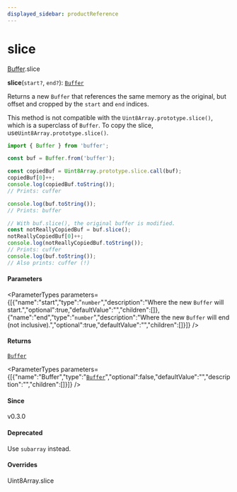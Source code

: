 ```yaml
---
displayed_sidebar: productReference
---
```



# slice

[Buffer](../../interfaces/Buffer.mdx).slice

**slice**(`start?`, `end?`): [`Buffer`](../../variables/Buffer-1.mdx)

Returns a new `Buffer` that references the same memory as the original, but
offset and cropped by the `start` and `end` indices.

This method is not compatible with the `Uint8Array.prototype.slice()`,
which is a superclass of `Buffer`. To copy the slice, use`Uint8Array.prototype.slice()`.

```js
import { Buffer } from 'buffer';

const buf = Buffer.from('buffer');

const copiedBuf = Uint8Array.prototype.slice.call(buf);
copiedBuf[0]++;
console.log(copiedBuf.toString());
// Prints: cuffer

console.log(buf.toString());
// Prints: buffer

// With buf.slice(), the original buffer is modified.
const notReallyCopiedBuf = buf.slice();
notReallyCopiedBuf[0]++;
console.log(notReallyCopiedBuf.toString());
// Prints: cuffer
console.log(buf.toString());
// Also prints: cuffer (!)
```

#### Parameters

<ParameterTypes parameters={[{"name":"start","type":"`number`","description":"Where the new `Buffer` will start.","optional":true,"defaultValue":"","children":[]},{"name":"end","type":"`number`","description":"Where the new `Buffer` will end (not inclusive).","optional":true,"defaultValue":"","children":[]}]} />

#### Returns

[`Buffer`](../../variables/Buffer-1.mdx)

<ParameterTypes parameters={[{"name":"Buffer","type":"[`Buffer`](../../variables/Buffer-1.mdx)","optional":false,"defaultValue":"","description":"","children":[]}]} />

#### Since

v0.3.0

#### Deprecated

Use `subarray` instead.

#### Overrides

Uint8Array.slice
